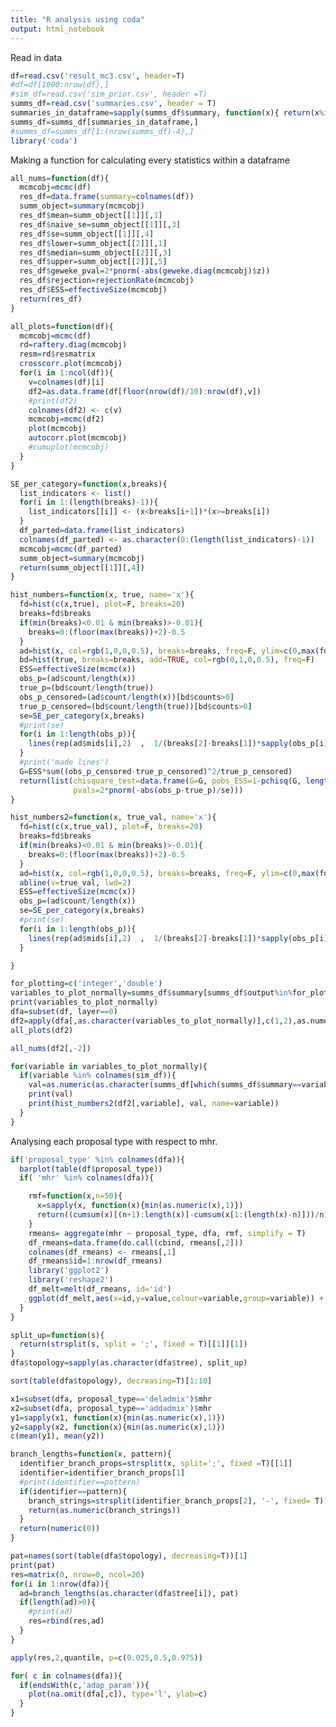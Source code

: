 ```yaml
---
title: "R analysis using coda"
output: html_notebook
---
```


Read in data

```r
df=read.csv('result_mc3.csv', header=T)
#df=df[1000:nrow(df),]
#sim_df=read.csv('sim_prior.csv', header =T)
summs_df=read.csv('summaries.csv', header = T)
summaries_in_dataframe=sapply(summs_df$summary, function(x){ return(x%in%colnames(df)) })
summs_df=summs_df[summaries_in_dataframe,]
#summs_df=summs_df[1:(nrow(summs_df)-4),]
library('coda')
```

Making a function for calculating every statistics within a dataframe

```r
all_nums=function(df){
  mcmcobj=mcmc(df)
  res_df=data.frame(summary=colnames(df))
  summ_object=summary(mcmcobj)
  res_df$mean=summ_object[[1]][,1]
  res_df$naive_se=summ_object[[1]][,3]
  res_df$se=summ_object[[1]][,4]
  res_df$lower=summ_object[[2]][,1]
  res_df$median=summ_object[[2]][,3]
  res_df$upper=summ_object[[2]][,5]
  res_df$geweke_pval=2*pnorm(-abs(geweke.diag(mcmcobj)$z))
  res_df$rejection=rejectionRate(mcmcobj)
  res_df$ESS=effectiveSize(mcmcobj)
  return(res_df)
}

all_plots=function(df){
  mcmcobj=mcmc(df)
  rd=raftery.diag(mcmcobj)
  resm=rd$resmatrix
  crosscorr.plot(mcmcobj)
  for(i in 1:ncol(df)){
    v=colnames(df)[i]
    df2=as.data.frame(df[floor(nrow(df)/10):nrow(df),v])
    #print(df2)
    colnames(df2) <- c(v)
    mcmcobj=mcmc(df2)
    plot(mcmcobj)
    autocorr.plot(mcmcobj)
    #cumuplot(mcmcobj)
  }
}

SE_per_category=function(x,breaks){
  list_indicators <- list()
  for(i in 1:(length(breaks)-1)){
    list_indicators[[i]] <- (x<breaks[i+1])*(x>=breaks[i])
  }
  df_parted=data.frame(list_indicators)
  colnames(df_parted) <- as.character(0:(length(list_indicators)-1))
  mcmcobj=mcmc(df_parted)
  summ_object=summary(mcmcobj)
  return(summ_object[[1]][,4])
}

hist_numbers=function(x, true, name='x'){
  fd=hist(c(x,true), plot=F, breaks=20)
  breaks=fd$breaks
  if(min(breaks)<0.01 & min(breaks)>-0.01){
    breaks=0:(floor(max(breaks))+2)-0.5
  }
  ad=hist(x, col=rgb(1,0,0,0.5), breaks=breaks, freq=F, ylim=c(0,max(fd$density)*1.5), main=name)
  bd=hist(true, breaks=breaks, add=TRUE, col=rgb(0,1,0,0.5), freq=F)
  ESS=effectiveSize(mcmc(x))
  obs_p=(ad$count/length(x))
  true_p=(bd$count/length(true))
  obs_p_censored=(ad$count/length(x))[bd$counts>0]
  true_p_censored=(bd$count/length(true))[bd$counts>0]
  se=SE_per_category(x,breaks)
  #print(se)
  for(i in 1:length(obs_p)){
    lines(rep(ad$mids[i],2)  ,  1/(breaks[2]-breaks[1])*sapply(obs_p[i]+c(-1,1)*2*se[i], function(x) max(x,0)), lw=2.4)
  }
  #print('made lines')
  G=ESS*sum((obs_p_censored-true_p_censored)^2/true_p_censored)
  return(list(chisquare_test=data.frame(G=G, pobs_ESS=1-pchisq(G, length(obs_p_censored)-1), pobs_N=1-pchisq(G*length(x)/ESS, length(obs_p_censored)-1)),
              pvals=2*pnorm(-abs(obs_p-true_p)/se)))
}

hist_numbers2=function(x, true_val, name='x'){
  fd=hist(c(x,true_val), plot=F, breaks=20)
  breaks=fd$breaks
  if(min(breaks)<0.01 & min(breaks)>-0.01){
    breaks=0:(floor(max(breaks))+2)-0.5
  }
  ad=hist(x, col=rgb(1,0,0,0.5), breaks=breaks, freq=F, ylim=c(0,max(fd$density)*1.5), main=name)
  abline(v=true_val, lwd=2)
  ESS=effectiveSize(mcmc(x))
  obs_p=(ad$count/length(x))
  se=SE_per_category(x,breaks)
  #print(se)
  for(i in 1:length(obs_p)){
    lines(rep(ad$mids[i],2)  ,  1/(breaks[2]-breaks[1])*sapply(obs_p[i]+c(-1,1)*2*se[i], function(x) max(x,0)), lw=2.4)
  }

}

```


```r
for_plotting=c('integer','double')
variables_to_plot_normally=summs_df$summary[summs_df$output%in%for_plotting]
print(variables_to_plot_normally)
dfa=subset(df, layer==0)
df2=apply(dfa[,as.character(variables_to_plot_normally)],c(1,2),as.numeric)
all_plots(df2)
```

```r
all_nums(df2[,-2])
```


```r
for(variable in variables_to_plot_normally){
  if(variable %in% colnames(sim_df)){
    val=as.numeric(as.character(summs_df[which(summs_df$summary==variable),4]))
    print(val)
    print(hist_numbers2(df2[,variable], val, name=variable))
  }
}
```


Analysing each proposal type with respect to mhr.
```r
if('proposal_type' %in% colnames(dfa)){
  barplot(table(df$proposal_type))
  if( 'mhr' %in% colnames(dfa)){

    rmf=function(x,n=50){
      x=sapply(x, function(x){min(as.numeric(x),1)})
      return((cumsum(x)[(n+1):length(x)]-cumsum(x[1:(length(x)-n)]))/n)
    }
    rmeans= aggregate(mhr ~ proposal_type, dfa, rmf, simplify = T)
    df_rmeans=data.frame(do.call(cbind, rmeans[,2]))
    colnames(df_rmeans) <- rmeans[,1]
    df_rmeans$id=1:nrow(df_rmeans)
    library('ggplot2')
    library('reshape2')
    df_melt=melt(df_rmeans, id='id')
    ggplot(df_melt,aes(x=id,y=value,colour=variable,group=variable)) + geom_line()
  }
}
```
```r
split_up=function(s){
  return(strsplit(s, split = ';', fixed = T)[[1]][1])
}
dfa$topology=sapply(as.character(dfa$tree), split_up)
```

```r
sort(table(dfa$topology), decreasing=T)[1:10]
```

```r
x1=subset(dfa, proposal_type=='deladmix')$mhr
x2=subset(dfa, proposal_type=='addadmix')$mhr
y1=sapply(x1, function(x){min(as.numeric(x),1)})
y2=sapply(x2, function(x){min(as.numeric(x),1)})
c(mean(y1), mean(y2))
```

```r
branch_lengths=function(x, pattern){
  identifier_branch_props=strsplit(x, split=';', fixed =T)[[1]]
  identifier=identifier_branch_props[1]
  #print(identifier==pattern)
  if(identifier==pattern){
    branch_strings=strsplit(identifier_branch_props[2], '-', fixed= T)[[1]]
    return(as.numeric(branch_strings))
  }
  return(numeric(0))
}

pat=names(sort(table(dfa$topology), decreasing=T))[1]
print(pat)
res=matrix(0, nrow=0, ncol=20)
for(i in 1:nrow(dfa)){
  ad=branch_lengths(as.character(dfa$tree[i]), pat)
  if(length(ad)>0){
    #print(ad)
    res=rbind(res,ad)
  }
}

apply(res,2,quantile, p=c(0.025,0.5,0.975))
```

```r
for( c in colnames(dfa)){
  if(endsWith(c,'adap_param')){
    plot(na.omit(dfa[,c]), type='l', ylab=c)
  }
}
```

